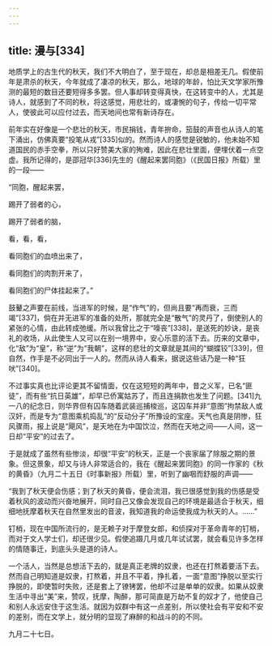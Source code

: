 ```yaml
---
---
---
```

title: 漫与[334]
---




地质学上的古生代的秋天，我们不大明白了，至于现在，却总是相差无几。假使前年是肃杀的秋天，今年就成了凄凉的秋天，那么，地球的年龄，怕比天文学家所豫测的最短的数目还要短得多多罢。但人事却转变得真快，在这转变中的人，尤其是诗人，就感到了不同的秋，将这感觉，用悲壮的，或凄惋的句子，传给一切平常人，使彼此可以应付过去，而天地间也常有新诗存在。

前年实在好像是一个悲壮的秋天，市民捐钱，青年拚命，笳鼓的声音也从诗人的笔下涌出，仿佛真要“投笔从戎”[335]似的。然而诗人的感觉是锐敏的，他未始不知道国民的赤手空拳，所以只好赞美大家的殉难，因此在悲壮里面，便埋伏着一点空虚。我所记得的，是邵冠华[336]先生的《醒起来罢同胞》（《民国日报》所载）里的一段——

“同胞，醒起来罢，

踢开了弱者的心，

踢开了弱者的脑，

看，看，看，

看同胞们的血喷出来了，

看同胞们的肉割开来了，

看同胞们的尸体挂起来了。”

鼓鼙之声要在前线，当进军的时候，是“作气”的，但尚且要“再而衰，三而竭”[337]，倘在并无进军的准备的处所，那就完全是“散气”的灵丹了，倒使别人的紧张的心情，由此转成弛缓。所以我曾比之于“嚎丧”[338]，是送死的妙诀，是丧礼的收场，从此使生人又可以在别一境界中，安心乐意的活下去。历来的文章中，化“敌”为“皇”，称“逆”为“我朝”，这样的悲壮的文章就是其间的“蝴蝶铰”[339]，但自然，作手是不必同出于一人的。然而从诗人看来，据说这些话乃是一种“狂吠”[340]。

不过事实真也比评论更其不留情面，仅在这短短的两年中，昔之义军，已名“匪徒”，而有些“抗日英雄”，却早已侨寓姑苏了，而且连捐款也发生了问题。[341]九一八的纪念日，则华界但有囚车随着武装巡捕梭巡，这囚车并非“意图”拘禁敌人或汉奸，而是专为“意图乘机捣乱”的“反动分子”所豫设的宝座。天气也真是阴惨，狂风骤雨，报上说是“飓风”，是天地在为中国饮泣，然而在天地之间——人间，这一日却“平安”的过去了。

于是就成了虽然有些惨淡，却很“平安”的秋天，正是一个丧家届了除服之期的景象。但这景象，却又与诗人非常适合的，我在《醒起来罢同胞》的同一作家的《秋的黄昏》（九月二十五日《时事新报》所载）里，听到了幽咽而舒服的声调——

“我到了秋天便会伤感；到了秋天的黄昏，便会流泪，我已很感觉到我的伤感是受着秋风的波动而兴奋地展开，同时自己又像会发现自己的环境是最适合于秋天，细细地抚摩着秋天在自然里发出的音波，我知道我的命运使我成为秋天的人。……”

钉梢，现在中国所流行的，是无赖子对于摩登女郎，和侦探对于革命青年的钉梢，而对于文人学士们，却还很少见。假使追蹑几月或几年试试罢，就会看见许多怎样的情随事迁，到底头头是道的诗人。

一个活人，当然是总想活下去的，就是真正老牌的奴隶，也还在打熬着要活下去。然而自己明知道是奴隶，打熬着，并且不平着，挣扎着，一面“意图”挣脱以至实行挣脱的，即使暂时失败，还是套上了镣铐罢，他却不过是单单的奴隶。如果从奴隶生活中寻出“美”来，赞叹，抚摩，陶醉，那可简直是万劫不复的奴才了，他使自己和别人永远安住于这生活。就因为奴群中有这一点差别，所以使社会有平安和不安的差别，而在文学上，就分明的显现了麻醉的和战斗的的不同。

九月二十七日。